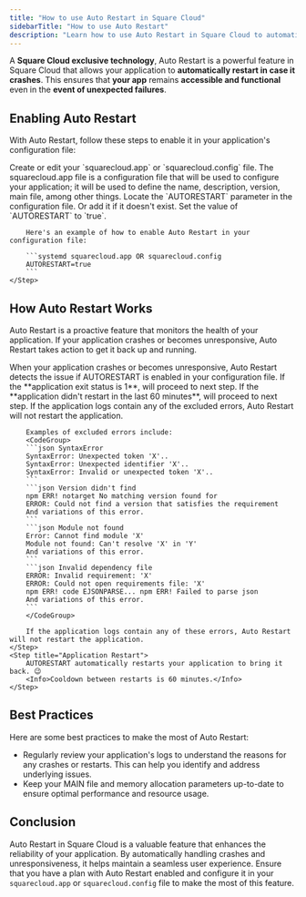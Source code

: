 ```yaml
---
title: "How to use Auto Restart in Square Cloud"
sidebarTitle: "How to use Auto Restart"
description: "Learn how to use Auto Restart in Square Cloud to automatically restart your application in case it crashes."
---
```


A **Square Cloud exclusive technology**, Auto Restart is a powerful feature in Square Cloud that allows your application to **automatically restart in case it crashes**. This ensures that **your app** remains **accessible and functional** even in the **event of unexpected failures**.

## Enabling Auto Restart
With Auto Restart, follow these steps to enable it in your application's configuration file:

<Steps>
    <Step title="Config file">
        Create or edit your `squarecloud.app` or `squarecloud.config` file.
        <Card
          title="How to create a configuration file"
          href="/getting-started/config-file"
        >
    The squarecloud.app file is a configuration file that will be used to configure your application; it will be used to define the name, description, version, main file, among other things.
</Card> 
    </Step>
    <Step title="Locate parameter">
        Locate the `AUTORESTART` parameter in the configuration file. Or add it if it doesn't exist.
    </Step>
    <Step title="Set value">
        Set the value of `AUTORESTART` to `true`.

        Here's an example of how to enable Auto Restart in your configuration file:

        ```systemd squarecloud.app OR squarecloud.config
        AUTORESTART=true
        ```
    </Step>
</Steps>

## How Auto Restart Works
Auto Restart is a proactive feature that monitors the health of your application. If your application crashes or becomes unresponsive, Auto Restart takes action to get it back up and running.

<Steps>
    <Step title="Application goes down">
        When your application crashes or becomes unresponsive, Auto Restart detects the issue if AUTORESTART is enabled in your configuration file.
    </Step>
    <Step title="Application Exit Status Verification">
        If the **application exit status is 1**, will proceed to next step.
    </Step>
    <Step title="Application Recent Restart Verification">
       If the **application didn't restart in the last 60 minutes**, will proceed to next step.
    </Step>
    <Step title="Application Exception Verification">
        If the application logs contain any of the excluded errors, Auto Restart will not restart the application.

        Examples of excluded errors include:
        <CodeGroup>
        ```json SyntaxError
        SyntaxError: Unexpected token 'X'..
        SyntaxError: Unexpected identifier 'X'..
        SyntaxError: Invalid or unexpected token 'X'..
        ```
        ```json Version didn't find
        npm ERR! notarget No matching version found for
        ERROR: Could not find a version that satisfies the requirement
        And variations of this error.
        ```
        ```json Module not found
        Error: Cannot find module 'X'
        Module not found: Can't resolve 'X' in 'Y'
        And variations of this error.
        ```
        ```json Invalid dependency file
        ERROR: Invalid requirement: 'X'
        ERROR: Could not open requirements file: 'X'
        npm ERR! code EJSONPARSE... npm ERR! Failed to parse json
        And variations of this error.
        ```
        </CodeGroup>

        If the application logs contain any of these errors, Auto Restart will not restart the application.
    </Step>
    <Step title="Application Restart">
        AUTORESTART automatically restarts your application to bring it back. 😉
        <Info>Cooldown between restarts is 60 minutes.</Info>
    </Step>
</Steps>

## Best Practices

Here are some best practices to make the most of Auto Restart:

-  Regularly review your application's logs to understand the reasons for any crashes or restarts. This can help you identify and address underlying issues.
- Keep your MAIN file and memory allocation parameters up-to-date to ensure optimal performance and resource usage.

## Conclusion

Auto Restart in Square Cloud is a valuable feature that enhances the reliability of your application. By automatically handling crashes and unresponsiveness, it helps maintain a seamless user experience. Ensure that you have a plan with Auto Restart enabled and configure it in your `squarecloud.app` or `squarecloud.config` file to make the most of this feature.